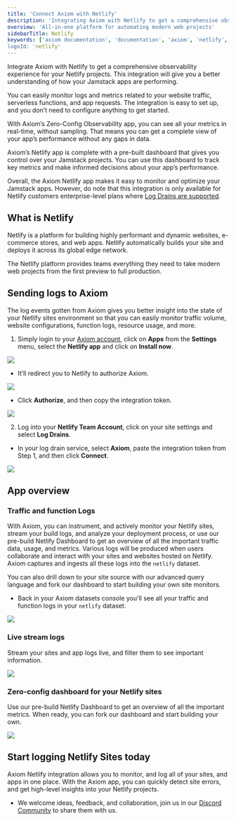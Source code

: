 ```yaml
---
title: 'Connect Axiom with Netlify'
description: 'Integrating Axiom with Netlify to get a comprehensive observability experience for your Netlify projects. This app will give you a better understanding of how your Jamstack apps are performing.'
overview: 'All-in-one platform for automating modern web projects'
sidebarTitle: Netlify
keywords: ['axiom documentation', 'documentation', 'axiom', 'netlify', log drains', 'jamstack', 'zero config observability']
logoId: 'netlify'
---
```


Integrate Axiom with Netlify to get a comprehensive observability experience for your Netlify projects. This integration will give you a better understanding of how your Jamstack apps are performing.

You can easily monitor logs and metrics related to your website traffic, serverless functions, and app requests. The integration is easy to set up, and you don’t need to configure anything to get started.

With Axiom’s Zero-Config Observability app, you can see all your metrics in real-time, without sampling. That means you can get a complete view of your app’s performance without any gaps in data.

Axiom’s Netlify app is complete with a pre-built dashboard that gives you control over your Jamstack projects. You can use this dashboard to track key metrics and make informed decisions about your app’s performance.

Overall, the Axiom Netlify app makes it easy to monitor and optimize your Jamstack apps. However, do note that this integration is only available for Netlify customers enterprise-level plans where [Log Drains are supported](https://docs.netlify.com/monitor-sites/log-drains/).

## What is Netlify

Netlify is a platform for building highly performant and dynamic websites, e-commerce stores, and web apps. Netlify automatically builds your site and deploys it across its global edge network.

The Netlify platform provides teams everything they need to take modern web projects from the first preview to full production.

## Sending logs to Axiom

The log events gotten from Axiom gives you better insight into the state of your Netlify sites environment so that you can easily monitor traffic volume, website configurations, function logs, resource usage, and more.

1. Simply login to your [Axiom account](https://app.axiom.co/), click on **Apps** from the **Settings** menu, select the **Netlify app** and click on **Install now**.

<Frame>
  <img src="/doc-assets/shots/netlify-118.png" />
</Frame>

- It’ll redirect you to Netlify to authorize Axiom.

<Frame>
  <img src="/doc-assets/shots/netlify-2c.png" />
</Frame>

- Click **Authorize**, and then copy the integration token.

<Frame>
  <img src="/doc-assets/shots/netlify-120.png" />
</Frame>

2. Log into your **Netlify Team Account**, click on your site settings and select **Log Drains**.

- In your log drain service, select **Axiom**, paste the integration token from Step 1, and then click **Connect**.

<Frame>
  <img src="/doc-assets/shots/netlify-27.png" />
</Frame>

## App overview

### Traffic and function Logs

With Axiom, you can instrument, and actively monitor your Netlify sites, stream your build logs, and analyze your deployment process, or use our pre-build Netlify Dashboard to get an overview of all the important traffic data, usage, and metrics. Various logs will be produced when users collaborate and interact with your sites and websites hosted on Netlify. Axiom captures and ingests all these logs into the `netlify` dataset.

You can also drill down to your site source with our advanced query language and fork our dashboard to start building your own site monitors.

- Back in your Axiom datasets console you'll see all your traffic and function logs in your `netlify` dataset.

<Frame>
  <img src="/doc-assets/shots/netlify-28.png" />
</Frame>

### Live stream logs

Stream your sites and app logs live, and filter them to see important information.

<Frame>
  <img src="/doc-assets/shots/netlify-6n.png" />
</Frame>

### Zero-config dashboard for your Netlify sites

Use our pre-build Netlify Dashboard to get an overview of all the important metrics. When ready, you can fork our dashboard and start building your own.

<Frame>
  <img src="/doc-assets/shots/netlify-dash-7.png" />
</Frame>

## Start logging Netlify Sites today

Axiom Netlify integration allows you to monitor, and log all of your sites, and apps in one place. With the Axiom app, you can quickly detect site errors, and get high-level insights into your Netlify projects.

- We welcome ideas, feedback, and collaboration, join us in our [Discord Community](http://axiom.co/discord) to share them with us.
